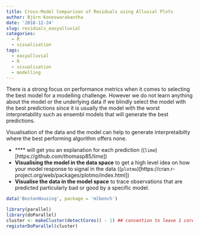 ```yaml
---
title: Cross-Model Comparison of Residuals using Alluvial Plots
author: Björn Koneswarakantha
date: '2018-12-24'
slug: residuals_easyalluvial
categories:
  - R
  - visualisation
tags:
  - easyalluvial
  - R
  - visualisation
  - modelling
---
```


There is a strong focus on performance metrics when it comes to selecting the best model for a modelling challenge. However we do not learn anything about the model or the underlying data if we blindly select the model with the best predictions since it is usually the model with the worst interpretability such as ensembl models that will generate the best predictions. 

Visualisation of the data and the model can help to generate interpretaibilty where the best performing algorithm offers none.

- **** will  get you an explanation for each prediction ((`lime`)[https://github.com/thomasp85/lime])
- **Visualising the model in the data space** to get a high level idea on how your model response to signal in the data ((`plotmo`)[https://cran.r-project.org/web/packages/plotmo/index.html])
- **Visualise the data in the model space** to trace observations that are predicted particularly bad or good by a specific model.



```r
data('BostonHousing', package = 'mlbench')

library(parallel)
library(doParallel)
cluster <- makeCluster(detectCores() - 1) ## convention to leave 1 core for OS
registerDoParallel(cluster)

```





